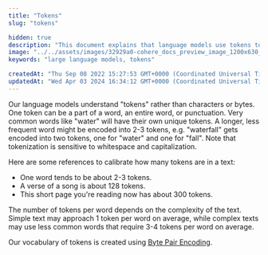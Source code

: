 ```yaml
---
title: "Tokens"
slug: "tokens"

hidden: true
description: "This document explains that language models use tokens to represent words, with common words having unique tokens and longer, less frequent words being encoded into multiple tokens. The number of tokens in a text can vary based on complexity, with simple text having about 1 token per word on average."
image: "../../assets/images/32929a0-cohere_docs_preview_image_1200x630_copy.jpg"  
keywords: "large language models, tokens"

createdAt: "Thu Sep 08 2022 15:27:53 GMT+0000 (Coordinated Universal Time)"
updatedAt: "Wed Apr 03 2024 16:34:12 GMT+0000 (Coordinated Universal Time)"
---
```

Our language models understand "tokens" rather than characters or bytes. One token can be a part of a word, an entire word, or punctuation. Very common words like "water" will have their own unique tokens. A longer, less frequent word might be encoded into 2-3 tokens, e.g. "waterfall" gets encoded into two tokens, one for "water" and one for "fall". Note that tokenization is sensitive to whitespace and capitalization.

Here are some references to calibrate how many tokens are in a text:

- One word tends to be about 2-3 tokens.
- A verse of a song is about 128 tokens.
- This short page you're reading now has about 300 tokens.

The number of tokens per word depends on the complexity of the text. Simple text may approach 1 token per word on average, while complex texts may use less common words that require 3-4 tokens per word on average.

Our vocabulary of tokens is created using <a href="https://en.wikipedia.org/wiki/Byte_pair_encoding" target="_blank">Byte Pair Encoding</a>.
